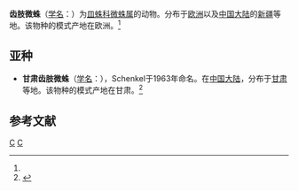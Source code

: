 {{Speciesbox
| taxon = Erigone dentipalpis
| image = Erigone female (7024803639).jpg
| binomial_authority = (Wider, 1834)<ref name='id13229'>{{cite web| url =http://www.bioinfo.cn/db05/BjdwSpecies.php?action=view&id=13229| title =齿肢微蛛| work =《中国动物物种编目数据库》| publisher =中国科学院微生物研究所| author =中国科学院动物研究所| accessdate =2009-04-28| deadurl =yes| archiveurl =https://web.archive.org/web/20160305093058/http://www.bioinfo.cn/db05/BjdwSpecies.php?action=view&id=13229| archivedate =2016-03-05}}</ref>
}}

'''齿肢微蛛'''（[[学名|学名]]：{{lang|la|''Erigone dentipalpis''}}）为[[皿蛛科|皿蛛科]][[微蛛属|微蛛属]]的动物。分布于[[欧洲|欧洲]]以及[[中国大陆|中国大陆]]的[[新疆|新疆]]等地。该物种的模式产地在欧洲。<ref name='id13229'/>

==亚种==
*'''甘肃齿肢微蛛'''（[[学名|学名]]：{{lang|la|''Erigone dentipalpis kansuensis''}}），Schenkel于1963年命名。在[[中国大陆|中国大陆]]，分布于[[甘肃|甘肃]]等地。该物种的模式产地在甘肃。<ref name='id13228'>{{cite web| url =http://www.bioinfo.cn/db05/BjdwSpecies.php?action=view&id=13228| title =甘肃齿肢微蛛| work =《中国动物物种编目数据库》| publisher =中国科学院微生物研究所| author =中国科学院动物研究所| accessdate =2009-04-28| deadurl =yes| archiveurl =https://web.archive.org/web/20160305013704/http://www.bioinfo.cn/db05/BjdwSpecies.php?action=view&id=13228| archivedate =2016-03-05}}</ref>

== 参考文献 ==
{{reflist}}

{{taxonbar}}
[[Category:_1834年描述的动物|C]]
[[Category:_微蛛属|C]]